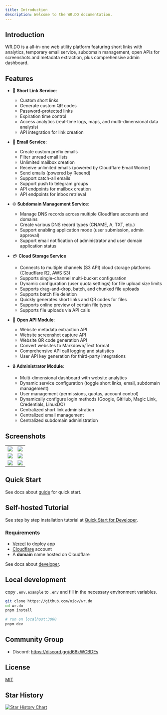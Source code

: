 ```yaml
---
title: Introduction
description: Welcome to the WR.DO documentation.
---
```


## Introduction

WR.DO is a all-in-one web utility platform featuring short links with analytics, temporary email service, subdomain management, open APIs for screenshots and metadata extraction, plus comprehensive admin dashboard.

## Features

- 🔗 **Short Link Service**:
  - Custom short links
  - Generate custom QR codes
  - Password-protected links
  - Expiration time control
  - Access analytics (real-time logs, maps, and multi-dimensional data analysis)
  - API integration for link creation

- 📮 **Email Service**:
  - Create custom prefix emails
  - Filter unread email lists
  - Unlimited mailbox creation
  - Receive unlimited emails (powered by Cloudflare Email Worker)
  - Send emails (powered by Resend)
  - Support catch-all emails
  - Support push to telegram groups
  - API endpoints for mailbox creation
  - API endpoints for inbox retrieval

- 🌐 **Subdomain Management Service**:
  - Manage DNS records across multiple Cloudflare accounts and domains
  - Create various DNS record types (CNAME, A, TXT, etc.)
  - Support enabling application mode (user submission, admin approval)
  - Support email notification of administrator and user domain application status

- 💳 **Cloud Storage Service**
  - Connects to multiple channels (S3 API) cloud storage platforms (Cloudflare R2, AWS S3)
  - Supports single-channel multi-bucket configuration
  - Dynamic configuration (user quota settings) for file upload size limits
  - Supports drag-and-drop, batch, and chunked file uploads
  - Supports batch file deletion
  - Quickly generates short links and QR codes for files
  - Supports online preview of certain file types
  - Supports file uploads via API calls

- 📡 **Open API Module**:
  - Website metadata extraction API
  - Website screenshot capture API
  - Website QR code generation API
  - Convert websites to Markdown/Text format
  - Comprehensive API call logging and statistics
  - User API key generation for third-party integrations
  
- 🔒 **Administrator Module**:
  - Multi-dimensional dashboard with website analytics
  - Dynamic service configuration (toggle short links, email, subdomain management)
  - User management (permissions, quotas, account control)
  - Dynamically configure login methods (Google, GitHub, Magic Link, Credentials, LinuxDO)
  - Centralized short link administration
  - Centralized email management
  - Centralized subdomain administration

## Screenshots

<table>
  <tr>
    <td><img src="https://Mail1s.net/_static/images/light-preview.png" /></td>
    <td><img src="https://Mail1s.net/_static/images/example_02.png" /></td>
  </tr>
  <tr>
    <td><img src="https://Mail1s.net/_static/images/example_01.png" /></td>
    <td><img src="https://Mail1s.net/_static/images/realtime-globe.png" /></td>
  </tr>
  <tr>
    <td><img src="https://Mail1s.net/_static/images/example_03.png" /></td>
    <td><img src="https://Mail1s.net/_static/images/domains.png" /></td>
  </tr>
</table>

## Quick Start

See docs about [guide](/docs/quick-start) for quick start.

## Self-hosted Tutorial

See step by step installation tutorial at [Quick Start for Developer](https://Mail1s.net/docs/developer/quick-start).

### Requirements

- [Vercel](https://vercel.com) to deploy app
- [Cloudflare](https://dash.cloudflare.com/) account  
- A **domain** name hosted on Cloudflare

See docs about [developer](/docs/developer/installation).

## Local development

copy `.env.example` to `.env` and fill in the necessary environment variables.

```bash
git clone https://github.com/oiov/wr.do
cd wr.do
pnpm install

# run on localhost:3000
pnpm dev
```

## Community Group

- Discord: https://discord.gg/d68kWCBDEs

## License

[MIT](https://github.com/oiov/wr.do/LICENSE.md)

## Star History

[![Star History Chart](https://api.star-history.com/svg?repos=oiov/wr.do&type=Date)](https://star-history.com/#oiov/wr.do&Date)
